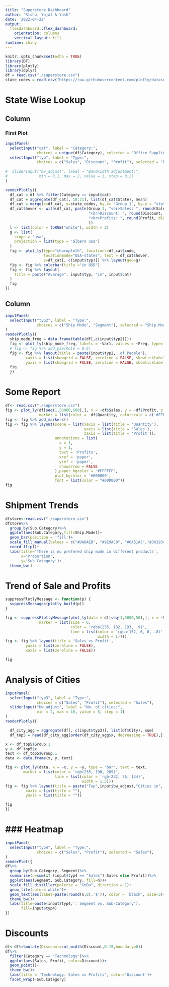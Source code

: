 ```yaml
---
title: "Superstore Dashboard"
author: "Rishu, Yajat & Yash"
date: '2022-04-22'
output: 
  flexdashboard::flex_dashboard:
    orientation: columns
    vertical_layout: fill
runtime: shiny
---
```


```r
knitr::opts_chunk$set(echo = TRUE)
library(DT)
library(plotly)
library(dplyr)
df = read.csv("./superstore.csv")
state_codes = read.csv("https://raw.githubusercontent.com/plotly/datasets/master/2011_us_ag_exports.csv")[,1:2]
```

State Wise Lookup
================================================================================

Column  {data-width="200"}
------------------------------------------------------------------------------

### First Plot
```r
inputPanel(
  selectInput("cat", label = "Category:",
              choices = unique(df$Category), selected = "Office Supplies"),
  selectInput("typ", label = "Type:",
              choices = c("Sales", "Discount", "Profit"), selected = "Profit")
  
#  sliderInput("bw_adjust", label = "Bandwidth adjustment:",
#              min = 0.2, max = 2, value = 1, step = 0.2)
)

renderPlotly({
  df_cat = df %>% filter(Category == input$cat)
  df_cat = aggregate(df_cat[, 18:21], list(df_cat$State), mean)
  df_cat = merge(x=df_cat, y=state_codes, by.x= "Group.1", by.y = "state")
  df_cat$hover <- with(df_cat, paste(Group.1, "<br>Sales: ", round(Sales, digits = 2), 
                                     "<br>Discount: ", round(Discount, digits = 2), 
                                     "<br>Profits: ", round(Profit, digits = 2)
                                     ))
  l <- list(color = toRGB("white"), width = 2)
  g <- list(
    scope = 'usa',
    projection = list(type = 'albers usa')
  )
  fig <- plot_ly(type="choropleth", locations=df_cat$code, 
                 locationmode="USA-states", text = df_cat$hover,
                 z=df_cat[, c(input$typ)]) %>% layout(geo=g)
  fig <- fig %>% colorbar(title ="in USD")
  fig <- fig %>% layout(
    title = paste("Average", input$typ, "in", input$cat)
  )
  fig
})
```



Column  {data-width="200"}
------------------------------------------------------------------------------
```r
inputPanel(
  selectInput("typ2", label = "Type:",
              choices = c("Ship.Mode", "Segment"), selected = "Ship.Mode")
)
renderPlotly({
  ship_mode_freq = data.frame(table(df[,c(input$typ2)]))
  fig <- plot_ly(ship_mode_freq, labels = ~Var1, values = ~Freq, type= "pie", textinfo='label+percent')
  # fig <- fig %>% add_pie(hole = 0.6)
  fig <- fig %>% layout(title = paste(input$typ2, 'of People'),
         xaxis = list(showgrid = FALSE, zeroline = FALSE, showticklabels = FALSE),
         yaxis = list(showgrid = FALSE, zeroline = FALSE, showticklabels = FALSE))
  fig
  })
```


Some Report
================================================================================
```r
df<- read.csv("./superstore.csv")
fig <- plot_ly(df[seq(1,50000,500),], x = ~df$Sales, y = ~df$Profit, z = ~df$Discount,
               marker = list(color = ~df$Quantity, colorscale = c('#FFE1A1', '#683531'), showscale = TRUE))
fig <- fig %>% add_markers()
fig <- fig %>% layout(scene = list(xaxis = list(title = 'Quantity'),
                                   yaxis = list(title = 'Sales'),
                                   zaxis = list(title = 'Profit')),
                      annotations = list(
                        x = 1,
                        y = 1,
                        text = 'Profits',
                        xref = 'paper',
                        yref = 'paper',
                        showarrow = FALSE
                      ),paper_bgcolor = '#FFFFFF',
                      plot_bgcolor = '#000000',
                      font = list(color = "#000000"))
fig
```


Shipment Trends
================================================================================
```r
dfstore<-read.csv("./superstore.csv")
dfstore%>%
  group_by(Sub.Category)%>%
  ggplot(aes(Sub.Category,fill=Ship.Mode))+
  geom_bar(position = 'fill')+
  scale_fill_manual(values = c("#DADAEB", "#9E9AC8", "#6A51A3","#301934"))+
  coord_flip()+
  labs(title='There is no prefered ship mode in different products',
       x='Proportion',
       y='Sub Category')+
  theme_bw()
```

Trend of Sale and Profits
================================================================================
```r
suppressPlotlyMessage <- function(p) {
  suppressMessages(plotly_build(p))
}

fig <- suppressPlotlyMessage(plot_ly(data = df[seq(1,5000,50),], x = ~Sales, y = ~Profit,
               marker = list(size = 6,
                             color = 'rgba(255, 182, 193, .9)',
                             line = list(color = 'rgba(152, 0, 0, .8)',
                                         width = 1))))
fig <- fig %>% layout(title = 'Sales vs Profit',
         yaxis = list(zeroline = FALSE),
         xaxis = list(zeroline = FALSE))

fig
```


Analysis of Cities
================================================================================
```r
inputPanel(
  selectInput("typ3", label = "Type:",
              choices = c("Sales", "Profit"), selected = "Sales"),
  sliderInput("bw_adjust", label = "No. of cities:",
              min = 2, max = 10, value = 5, step = 1)
)
renderPlotly({

  df_city_agg = aggregate(df[, c(input$typ3)], list(df$City), sum)
  df_top5 = head(df_city_agg[order(df_city_agg$x, decreasing = TRUE),], n=input$bw_adjust)

x <- df_top5$Group.1
y <- df_top5$x
text <- df_top5$Group.1
data <- data.frame(x, y, text)

fig <- plot_ly(data, x = ~x, y = ~y, type = 'bar', text = text,
        marker = list(color = 'rgb(235, 190, 209)',
                      line = list(color = 'rgb(232, 76, 134)',
                                  width = 1.5)))
fig <- fig %>% layout(title = paste("Top",input$bw_adjust,"Cities in", input$typ3),
         xaxis = list(title = ""),
         yaxis = list(title = ""))

fig  
})
```


### Heatmap
================================================================================
```r
inputPanel(
  selectInput("typ4", label = "Type:",
              choices = c("Sales", "Profit"), selected = "Sales"),
)
renderPlot({
df%>%
  group_by(Sub.Category, Segment)%>%
  summarise(n=sum(if (input$typ4 == "Sales") Sales else Profit))%>%
  ggplot(aes(Segment, Sub.Category, fill=n))+
  scale_fill_distiller(palette = "GnBu", direction = 1)+
  geom_tile(color='white')+
  geom_text(aes(label=paste(round(n,0),'$')), color = 'black', size=3)+
  theme_bw()+
  labs(title=paste(input$typ4,': Segment vs. Sub-Category'),
       fill=input$typ4)
})
```

Discounts
================================================================================
```r
df<-df%>%mutate(Discount=cut_width(Discount,0.15,boundary=0))
df%>%
  filter(Category == 'Technology')%>%
  ggplot(aes(Sales, Profit, color=Discount))+
  geom_point()+
  theme_bw()+
  labs(title = 'Technology: Sales vs Profits', color='Discount')+
  facet_wrap(~Sub.Category)
```
